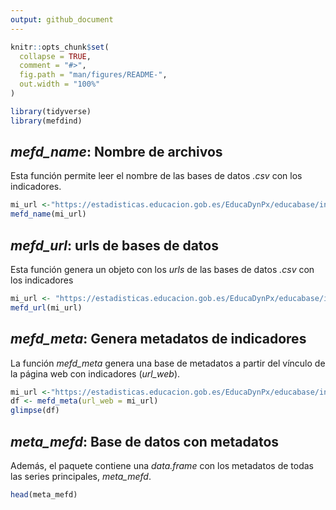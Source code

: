 ```yaml
---
output: github_document
---
```


```r
knitr::opts_chunk$set(
  collapse = TRUE,
  comment = "#>",
  fig.path = "man/figures/README-",
  out.width = "100%"
)
```

```r
library(tidyverse)
library(mefdind)
```

## *mefd_name*: Nombre de archivos 
Esta función permite leer el nombre de las bases de datos *.csv* con los indicadores.

```r
mi_url <-"https://estadisticas.educacion.gob.es/EducaDynPx/educabase/index.htm?type=pcaxis&path=/no-universitaria/centros/centrosyunid/series/unidades_esc&file=pcaxis&l=s0"
mefd_name(mi_url)
```

## *mefd_url*: urls de bases de datos 
Esta función genera un objeto con los *urls* de las bases de datos *.csv* con los indicadores

```r
mi_url <- "https://estadisticas.educacion.gob.es/EducaDynPx/educabase/index.htm?type=pcaxis&path=/no-universitaria/centros/sice/series&file=pcaxis&l=s0"
mefd_url(mi_url)
```

## *mefd_meta*: Genera metadatos de indicadores 
La función *mefd_meta* genera una base de metadatos a partir del vínculo de la página web con indicadores (*url_web*).  

```r
mi_url <-"https://estadisticas.educacion.gob.es/EducaDynPx/educabase/index.htm?type=pcaxis&path=/no-universitaria/centros/centrosyunid/series/unidades_esc&file=pcaxis&l=s0"
df <- mefd_meta(url_web = mi_url)
glimpse(df)
```

## *meta_mefd*: Base de datos con metadatos 
Además, el paquete contiene una *data.frame* con los metadatos de todas las series principales, *meta_mefd*. 

```r
head(meta_mefd)
```
